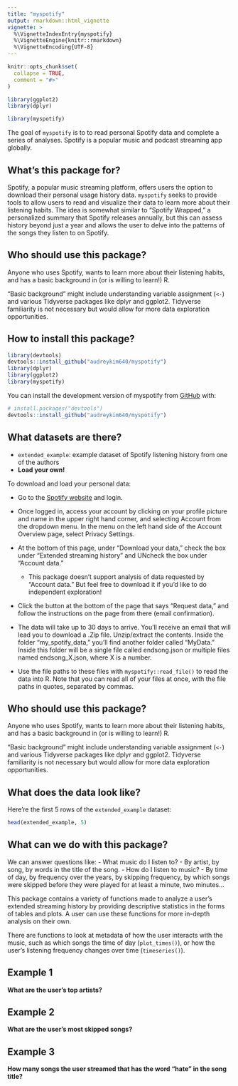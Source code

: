 ```yaml
---
title: "myspotify"
output: rmarkdown::html_vignette
vignette: >
  %\VignetteIndexEntry{myspotify}
  %\VignetteEngine{knitr::rmarkdown}
  %\VignetteEncoding{UTF-8}
---
```


```r
knitr::opts_chunk$set(
  collapse = TRUE,
  comment = "#>"
)

library(ggplot2)
library(dplyr)
```

```r
library(myspotify)
```

The goal of `myspotify` is to to read personal Spotify data and complete a series of analyses. Spotify is a popular music and podcast streaming app globally.

## What's this package for?

Spotify, a popular music streaming platform, offers users the option to download their personal usage history data. `myspotify` seeks to provide tools to allow users to read and visualize their data to learn more about their listening habits. The idea is somewhat similar to "Spotify Wrapped," a personalized summary that Spotify releases annually, but this can assess history beyond just a year and allows the user to delve into the patterns of the songs they listen to on Spotify.

## Who should use this package?

Anyone who uses Spotify, wants to learn more about their listening habits, and has a basic background in (or is willing to learn!) R.

“Basic background” might include understanding variable assignment (`<-`) and various Tidyverse packages like dplyr and ggplot2. Tidyverse familiarity is not necessary but would allow for more data exploration opportunities.

## How to install this package?

```r
library(devtools)
devtools::install_github("audreykim640/myspotify")
library(dplyr)
library(ggplot2)
library(myspotify)
```


You can install the development version of myspotify from [GitHub](https://github.com/) with:

``` r
# install.packages("devtools")
devtools::install_github("audreykim640/myspotify")
```

## What datasets are there?

-   `extended_example`: example dataset of Spotify listening history from one of the authors
-  **Load your own!**

To download and load your personal data:

-   Go to the [Spotify website](http://spotify.com) and login.

-   Once logged in, access your account by clicking on your profile picture and name in the upper right hand corner, and selecting Account from the dropdown menu. In the menu on the left hand side of the Account Overview page, select Privacy Settings.

-   At the bottom of this page, under "Download your data," check the box under "Extended streaming history" and UNcheck the box under "Account data."

    -   This package doesn't support analysis of data requested by "Account data." But feel free to download it if you'd like to do independent exploration!

-   Click the button at the bottom of the page that says "Request data," and follow the instructions on the page from there (email confirmation).

-   The data will take up to 30 days to arrive. You'll receive an email that will lead you to download a .Zip file. Unzip/extract the contents. Inside the folder "my_spotify_data," you'll find another folder called "MyData." Inside this folder will be a single file called endsong.json or multiple files named endsong_X.json, where X is a number.

-   Use the file paths to these files with `myspotify::read_file()` to read the data into R. Note that you can read all of your files at once, with the file paths in quotes, separated by commas.

## Who should use this package?

Anyone who uses Spotify, wants to learn more about their listening habits, and has a basic background in (or is willing to learn!) R.

"Basic background" might include understanding variable assignment (`<-`) and various Tidyverse packages like dplyr and ggplot2. Tidyverse familiarity is not necessary but would allow for more data exploration opportunities.

## What does the data look like?

Here're the first 5 rows of the `extended_example` dataset:

```r
head(extended_example, 5)
```

## What can we do with this package?

We can answer questions like: - What music do I listen to? - By artist, by song, by words in the title of the song. - How do I listen to music? - By time of day, by frequency over the years, by skipping frequency, by which songs were skipped before they were played for at least a minute, two minutes...

This package contains a variety of functions made to analyze a user's extended streaming history by providing descriptive statistics in the forms of tables and plots. A user can use these functions for more in-depth analysis on their own.

There are functions to look at metadata of how the user interacts with the music, such as which songs the time of day (`plot_times()`), or how the user's listening frequency changes over time (`timeseries()`).

## Example 1

**What are the user's top artists?**

## Example 2

**What are the user's most skipped songs?**

## Example 3

**How many songs the user streamed that has the word "hate" in the song title?**

